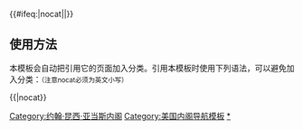 {{Navbox
|name = John Quincy Adams cabinet
|title = [[美国总统]][[约翰·昆西·亚当斯]][[美国总统内阁列表|内阁]]（1825年-1829年）
|image   = [[File:John_Quincy_Adams_by_GPA_Healy,_1858.jpg |100px|约翰·昆西·亚当斯，第六任美国总统。]]

|group1 =[[美国副总统|副总统]]
|list1=[[约翰·C·卡尔霍恩]]（1825年-1829年）

|group2=[[美国国务卿|国务卿]]
|list2=[[亨利·克莱]]（1825年-1829年）

|group3=[[美国财政部长|财政部长]]
|list3=[[理查德·拉什]]（1825年-1829年）

|group4=[[美国战争部长|战争部长]]
|list4=[[詹姆斯·巴伯]]（1825年-1828年）- [[彼得·比尔·波特]]（1828年-1829年）

|group5=[[美国司法部长|司法部长]]
|list5=[[威廉·沃特]]（1825-1829年）

|group6=[[美国海军部长|海军部长]]
|list6=[[塞缪尔·L·索瑟德]]（1825-1829年）
}}<includeonly>{{#ifeq:{{{1}}}|nocat||[[Category:约翰·昆西·亚当斯内阁]]}}</includeonly><noinclude>

== 使用方法 ==
本模板会自动把引用它的页面加入分类。引用本模板时使用下列语法，可以避免加入分类：<small>（注意nocat必须为英文小写）</small>
 
<nowiki>{{</nowiki>{{PAGENAME}}<nowiki>|nocat}}</nowiki>

[[Category:美国内阁导航模板]]
[[Category:约翰·昆西·亚当斯内阁|*]]
</noinclude>